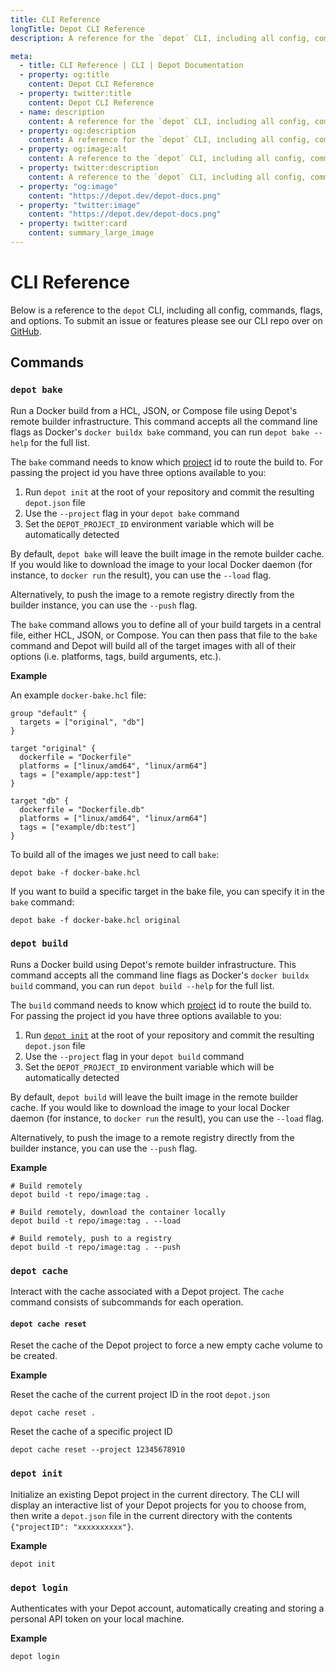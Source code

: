 ```yaml
---
title: CLI Reference
longTitle: Depot CLI Reference
description: A reference for the `depot` CLI, including all config, commands, flags, and options.

meta:
  - title: CLI Reference | CLI | Depot Documentation
  - property: og:title
    content: Depot CLI Reference
  - property: twitter:title
    content: Depot CLI Reference
  - name: description
    content: A reference for the `depot` CLI, including all config, commands, flags, and options.
  - property: og:description
    content: A reference for the `depot` CLI, including all config, commands, flags, and options.
  - property: og:image:alt
    content: A reference to the `depot` CLI, including all config, commands, flags, and options.
  - property: twitter:description
    content: A reference to the `depot` CLI, including all config, commands, flags, and options.
  - property: "og:image"
    content: "https://depot.dev/depot-docs.png"
  - property: "twitter:image"
    content: "https://depot.dev/depot-docs.png"
  - property: twitter:card
    content: summary_large_image
---
```


# CLI Reference

Below is a reference to the `depot` CLI, including all config, commands, flags, and options. To submit an issue or features please see our CLI repo over on [GitHub](https://github.com/depot/cli).

## Commands

### `depot bake`

Run a Docker build from a HCL, JSON, or Compose file using Depot's remote builder infrastructure. This command accepts all the command line flags as Docker's `docker buildx bake` command, you can run `depot bake --help` for the full list.

The `bake` command needs to know which [project](/docs/core-concepts#projects) id to route the build to. For passing the project id you have three options available to you:

1. Run `depot init` at the root of your repository and commit the resulting `depot.json` file
2. Use the `--project` flag in your `depot bake` command
3. Set the `DEPOT_PROJECT_ID` environment variable which will be automatically detected

By default, `depot bake` will leave the built image in the remote builder cache. If you would like to download the image to your local Docker daemon (for instance, to `docker run` the result), you can use the `--load` flag.

Alternatively, to push the image to a remote registry directly from the builder instance, you can use the `--push` flag.

The `bake` command allows you to define all of your build targets in a central file, either HCL, JSON, or Compose. You can then pass that file to the `bake` command and Depot will build all of the target images with all of their options (i.e. platforms, tags, build arguments, etc.).

**Example**

An example `docker-bake.hcl` file:

```hcl
group "default" {
  targets = ["original", "db"]
}

target "original" {
  dockerfile = "Dockerfile"
  platforms = ["linux/amd64", "linux/arm64"]
  tags = ["example/app:test"]
}

target "db" {
  dockerfile = "Dockerfile.db"
  platforms = ["linux/amd64", "linux/arm64"]
  tags = ["example/db:test"]
}
```

To build all of the images we just need to call `bake`:

```shell
depot bake -f docker-bake.hcl
```

If you want to build a specific target in the bake file, you can specify it in the `bake` command:

```shell
depot bake -f docker-bake.hcl original
```

### `depot build`

Runs a Docker build using Depot's remote builder infrastructure. This command accepts all the command line flags as Docker's `docker buildx build` command, you can run `depot build --help` for the full list.

The `build` command needs to know which [project](/docs/core-concepts#projects) id to route the build to. For passing the project id you have three options available to you:

1. Run [`depot init`](/docs/cli/reference#depot-init) at the root of your repository and commit the resulting `depot.json` file
2. Use the `--project` flag in your `depot build` command
3. Set the `DEPOT_PROJECT_ID` environment variable which will be automatically detected

By default, `depot build` will leave the built image in the remote builder cache. If you would like to download the image to your local Docker daemon (for instance, to `docker run` the result), you can use the `--load` flag.

Alternatively, to push the image to a remote registry directly from the builder instance, you can use the `--push` flag.

**Example**

```shell
# Build remotely
depot build -t repo/image:tag .
```

```shell
# Build remotely, download the container locally
depot build -t repo/image:tag . --load
```

```shell
# Build remotely, push to a registry
depot build -t repo/image:tag . --push
```

### `depot cache`

Interact with the cache associated with a Depot project. The `cache` command consists of subcommands for each operation.

#### `depot cache reset`

Reset the cache of the Depot project to force a new empty cache volume to be created.

**Example**

Reset the cache of the current project ID in the root `depot.json`

```shell
depot cache reset .
```

Reset the cache of a specific project ID

```shell
depot cache reset --project 12345678910
```

### `depot init`

Initialize an existing Depot project in the current directory. The CLI will display an interactive list of your Depot projects for you to choose from, then write a `depot.json` file in the current directory with the contents `{"projectID": "xxxxxxxxxx"}`.

**Example**

```shell
depot init
```

### `depot login`

Authenticates with your Depot account, automatically creating and storing a personal API token on your local machine.

**Example**

```shell
depot login
```
